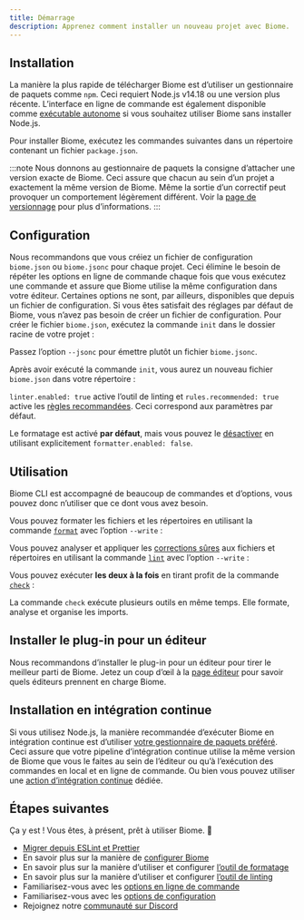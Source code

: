 ```yaml
---
title: Démarrage
description: Apprenez comment installer un nouveau projet avec Biome.
---
```



## Installation

La manière la plus rapide de télécharger Biome est d’utiliser un gestionnaire de paquets comme `npm`.
Ceci requiert Node.js v14.18 ou une version plus récente.
L’interface en ligne de commande est également disponible comme [exécutable autonome](/fr/guides/manual-installation) si vous souhaitez utiliser Biome sans installer Node.js.

Pour installer Biome, exécutez les commandes suivantes dans un répertoire contenant un fichier `package.json`.

<PackageManagerCommand
  npm="install --save-dev --save-exact @biomejs/biome"
  pnpm="add --save-dev --save-exact @biomejs/biome"
  yarn="add --dev --exact @biomejs/biome"
  bun="add --dev --exact @biomejs/biome"
  deno="add --dev npm:@biomejs/biome"
/>

:::note
Nous donnons au gestionnaire de paquets la consigne d’attacher une version exacte de Biome.
Ceci assure que chacun au sein d’un projet a exactement la même version de Biome.
Même la sortie d’un correctif peut provoquer un comportement légèrement différent.
Voir la [page de versionnage](/fr/internals/versioning/) pour plus d’informations.
:::

## Configuration

Nous recommandons que vous créiez un fichier de configuration `biome.json` ou `biome.jsonc` pour chaque projet.
Ceci élimine le besoin de répéter les options en ligne de commande chaque fois que vous exécutez une commande
et assure que Biome utilise la même configuration dans votre éditeur.
Certaines options ne sont, par ailleurs, disponibles que depuis un fichier de configuration.
Si vous êtes satisfait des réglages par défaut de Biome, vous n’avez pas besoin de créer un fichier de configuration.
Pour créer le fichier `biome.json`, exécutez la commande `init` dans le dossier racine de votre projet&nbsp;:

<PackageManagerBiomeCommand command="init"/>

Passez l’option `--jsonc` pour émettre plutôt un fichier `biome.jsonc`.

Après avoir exécuté la commande `init`, vous aurez un nouveau fichier `biome.json` dans votre répertoire&nbsp;:

<DefaultConfiguration/>

`linter.enabled: true` active l’outil de linting et `rules.recommended: true` active les [règles recommandées](/linter/rules/).
Ceci correspond aux paramètres par défaut.

Le formatage est activé **par défaut**, mais vous pouvez le [désactiver](/reference/configuration/#formatterenabled) en utilisant explicitement `formatter.enabled: false`.

## Utilisation

Biome CLI est accompagné de beaucoup de commandes et d’options, vous pouvez donc n’utiliser que ce dont vous avez besoin.

Vous pouvez formater les fichiers et les répertoires en utilisant la commande [`format`](/reference/cli#biome-format) avec l’option `--write`&nbsp;:

<PackageManagerBiomeCommand command="format --write <files>"/>

Vous pouvez analyser et appliquer les [corrections sûres](/fr/linter#corrections-sûres) aux fichiers et répertoires en utilisant la commande [`lint`](/reference/cli#biome-lint) avec l’option `--write`&nbsp;:

<PackageManagerBiomeCommand command="lint --write <files>"/>

Vous pouvez exécuter **les deux à la fois** en tirant profit de la commande [`check`](/reference/cli#biome-check)&nbsp;:

<PackageManagerBiomeCommand command="check --write <files>"/>

La commande `check` exécute plusieurs outils en même temps.
Elle formate, analyse et organise les imports.

## Installer le plug-in pour un éditeur

Nous recommandons d’installer le plug-in pour un éditeur pour tirer le meilleur parti de Biome.
Jetez un coup d’œil à la [page éditeur](/fr/guides/editors/first-party-extensions) pour savoir quels éditeurs prennent en charge Biome.

## Installation en intégration continue

Si vous utilisez Node.js, la manière recommandée d’exécuter Biome en intégration continue est d’utiliser [votre gestionnaire de paquets préféré](/fr/guides/getting-started#installation).
Ceci assure que votre pipeline d’intégration continue utilise la même version de Biome que vous le faites au sein de l’éditeur ou qu’à l’exécution des commandes en local et en ligne de commande.
Ou bien vous pouvez utiliser une [action d’intégration continue](/fr/recipes/continuous-integration) dédiée.

## Étapes suivantes

Ça y est&nbsp;! Vous êtes, à présent, prêt à utiliser Biome. 🥳

- [Migrer depuis ESLint et Prettier](/fr/guides/migrate-eslint-prettier)
- En savoir plus sur la manière de [configurer Biome](/fr/guides/configure-biome)
- En savoir plus sur la manière d’utiliser et configurer [l’outil de formatage](/fr/formatter)
- En savoir plus sur la manière d’utiliser et configurer [l’outil de linting](/fr/linter)
- Familiarisez-vous avec les [options en ligne de commande](/reference/cli)
- Familiarisez-vous avec les [options de configuration](/reference/configuration)
- Rejoignez notre [communauté sur Discord](https://biomejs.dev/chat)
